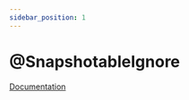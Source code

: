 ```yaml
---
sidebar_position: 1
---
```


# @SnapshotableIgnore

[Documentation](../../../plugins/snapshot/usage#filtering-out-unwanted-associations)
